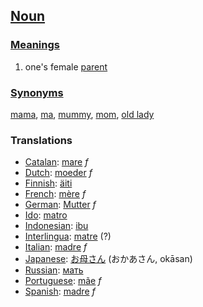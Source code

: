 ==[[Noun]]==

===[[Meaning]]s===
#one's female [[parent]]

===[[Synonym]]s===

[[mama]], [[ma]], [[mummy]], [[mom]], [[old lady]]

===Translations===
*[[Catalan]]: [[mare]] ''f''
*[[Dutch]]: [[moeder]] ''f''
*[[Finnish]]: [[äiti]]
*[[French]]: [[mère]] ''f''
*[[German]]: [[Mutter]] ''f''
*[[Ido]]: [[matro]]
*[[Indonesian]]: [[ibu]]
*[[Interlingua]]: [[matre]] (?)
*[[Italian]]: [[madre]] ''f''
*[[Japanese]]: [[お母さん]] (おかあさん, okāsan)
*[[Russian]]: [[мать]]
*[[Portuguese]]: [[mãe]] ''f''
*[[Spanish]]: [[madre]] ''f''